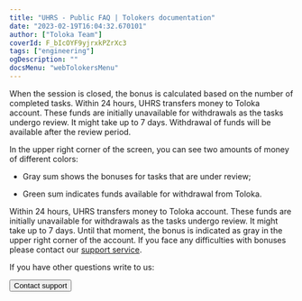 ```yaml
---
title: "UHRS - Public FAQ | Tolokers documentation"
date: "2023-02-19T16:04:32.670101"
author: ["Toloka Team"]
coverId: F_bIcOYF9yjrxkPZrXc3
tags: ["engineering"]
ogDescription: ""
docsMenu: "webTolokersMenu"
---
```



<UHRSContent/>

<Cut title="When will I get a bonus?">

When the session is closed, the bonus is calculated based on the number of completed tasks. Within 24 hours, UHRS transfers money to Toloka account. These funds are initially unavailable for withdrawals as the tasks undergo review. It might take up to 7 days. Withdrawal of funds will be available after the review period.

In the upper right corner of the screen, you can see two amounts of money of different colors:

- Gray sum shows the bonuses for tasks that are under review;

- Green sum indicates funds available for withdrawal from Toloka.

</Cut>

<Cut title="I didn't receive the payment for the task. Why?">

Within 24 hours, UHRS transfers money to Toloka account. These funds are initially unavailable for withdrawals as the tasks undergo review. It might take up to 7 days. Until that moment, the bonus is indicated as gray in the upper right corner of the account. If you face any difficulties with bonuses please contact our [support service](../troubleshooting/support?form-source=uhrs-faq#contact).

</Cut>

If you have other questions write to us:

<Button themeColor="light" view="default" size="l" type="link" url="../troubleshooting/support?form-source=uhrs-faq#contact">Contact support</Button>
